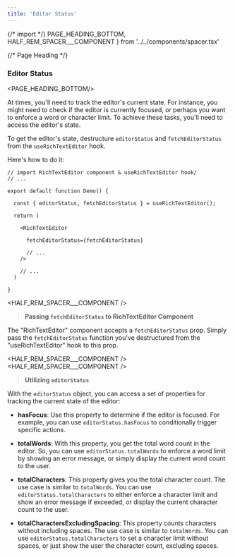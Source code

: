 ```yaml
---
title: 'Editor Status'
---
```


{/* import */}
    PAGE_HEADING_BOTTOM,
    HALF_REM_SPACER___COMPONENT
} from '../../components/spacer.tsx'


{/* Page Heading */}
### Editor Status
<PAGE_HEADING_BOTTOM/>

At times, you'll need to track the editor's current state. For instance, you might need to check if the editor is currently focused, or perhaps you want to enforce a word or character limit. To achieve these tasks, you'll need to access the editor's state.

To get the editor's state, destructure `editorStatus` and `fetchEditorStatus` from the `useRichTextEditor` hook.

Here's how to do it:

```tsx  showLineNumbers {6, 12} copy
// import RichTextEditor component & useRichTextEditor hook/
// ...

export default function Demo() {

  const { editorStatus, fetchEditorStatus } = useRichTextEditor();

  return (

    <RichTextEditor

      fetchEditorStatus={fetchEditorStatus}

      // ...
    />

    // ...
  )

}
```

<HALF_REM_SPACER___COMPONENT />

> **Passing `fetchEditorStatus` to RichTextEditor Component**

The "RichTextEditor" component accepts a `fetchEditorStatus` prop. Simply pass the `fetchEditorStatus` function you've destructured from the "useRichTextEditor" hook to this prop.

<HALF_REM_SPACER___COMPONENT />
<HALF_REM_SPACER___COMPONENT />

> **Utilizing `editorStatus`**

With the `editorStatus` object, you can access a set of properties for tracking the current state of the editor:


- **hasFocus**: Use this property to determine if the editor is focused. For example, you can use `editorStatus.hasFocus` to conditionally trigger specific actions.

- **totalWords**: With this property, you get the total word count in the editor. So, you can use `editorStatus.totalWords` to enforce a word limit by showing an error message, or simply display the current word count to the user.

- **totalCharacters**: This property gives you the total character count. The use case is similar to `totalWords`. You can use `editorStatus.totalCharacters` to either enforce a character limit and show an error message if exceeded, or display the current character count to the user.

- **totalCharactersExcludingSpacing**: This property counts characters without including spaces. The use case is similar to `totalWords`. You can use `editorStatus.totalCharacters` to set a character limit without spaces, or just show the user the character count, excluding spaces.
